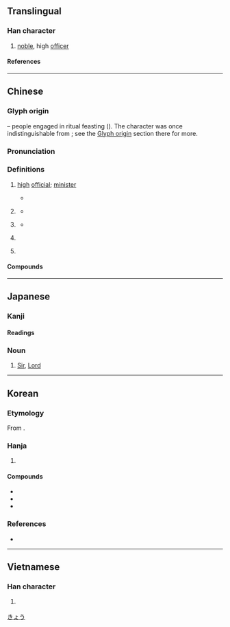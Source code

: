 {{also|喞|唧|鄉}}
{{character info}}
{{character info|0x2F831}}
{{character info|0x2F832}}
{{character info|0x2F833}}
==Translingual==

===Han character===
{{Han char|rn=26|rad=卩|as=08|sn=10|four=77720|canj=HHAIL|ids=⿰𠂎即}}

# [[noble]], high [[officer]]

====References====
{{Han ref|kx=0160.080|dkj=02877|dj=0366.100|hdz=10318.030|uh=537F|ud=21375|bh=ADEB|bd=44523}}
{{Han ref|uh=2F831}}
{{Han ref|uh=2F832}}
{{Han ref|uh=2F833}}

----

==Chinese==
{{zh-forms}}

===Glyph origin===
{{Han etyl}}
{{Han compound|ls=ic|ls2=psc|卯|皀|t1=two men facing each other|t2=food vessel with a stand|c1=s|c2=p}} – people engaged in ritual feasting ({{zh-ref|Yang, 1965}}). The character was once indistinguishable from {{och-l|鄉}}; see the [[鄉#Glyph origin|Glyph origin]] section there for more.

===Pronunciation===
{{zh-pron
|m=qīng
|c=hing1
|h=pfs=khîn;gd=kin1
|md=
|mn=kheng
|w=
|mc=y
|oc=y
|cat=n
}}

===Definitions===
{{zh-hanzi}}

# {{lb|zh|historical}} [[high]] [[official]]; [[minister]]
#* {{zh-x|孟子 為 卿 於 ^齊，出 吊 於 ^滕。|Mencius, occupying the position of a '''high dignitary''' in Qi, went on a mission of condolence to Teng.|ref=Mengzi}}
# {{lb|zh|historical}} {{n-g|[[honorific]] [[term of address]]}}
#* {{zh-x|融 旣{jì} 得 濟，益 奇 貴 慈，曰：「卿 吾 之 少-友 也。」|(Kong) Rong, after having received help, regarded (Taishi) Ci even much more, saying: "'''You''' are [such] a young friend of mine."|ref=Sanguozhi}}
# {{lb|zh|imperial|historical}} {{n-g|term of address used by [[emperor]]s toward [[minister]]s}}
#* {{zh-x|帝 問 ^岳 ^飛 曰：「卿 得 良馬 否？」|The Emperor asked Yue Fei: "Haven't '''you''' acquired a good horse?"|ref=岳飛 {{w|Yue Fei}}〈良馬對〉''A Dialogue on Good Horses''}}
# {{lb|zh|archaic}} {{n-g|[[term of endearment]] used between [[spouse]]s}}
# {{zh-synonym|慶|[[auspicious]]}} {{zh-used|卿雲|[[auspicious]] [[cloud]]s}}

====Compounds====
{{zh-der|卿卿我我:qīngqīngwǒwǒ|卿卿|卿大夫|卿公|三卿|先卿|上卿|卿子|干卿底事|公卿之門|卿士|愛卿|名公鉅卿|九卿|干卿何事|布衣卿相|六卿|寺卿|國務卿|客卿|孫卿|公卿|卿家|名動公卿|卿雲|公卿大臣|亞卿|白衣卿相|焦仲卿妻|白衣公卿|荀卿|貳卿|芳卿|鉅卿偉公}}

----

==Japanese==

===Kanji===
{{ja-kanji|grade=|rs=卩09}}

====Readings====
{{ja-readings
|goon=きょう
|kanon=けい
|kun=きみ-
|nanori=あき, あきら
}}

===Noun===
{{ja-noun|きょう}}

# {{lb|ja|honorific title}} [[Sir]], [[Lord]]
#:{{ja-x|水%戸 侯、徳%川 頼%房 卿|^み%と ^こう、^とく%がわ ^より%ふさ ^きょう|Lord Tokugawa Yorifusa, Marquis of Mito}}
#:{{ja-x|ウインストン・チャーチル卿|^ウインストン・^チャーチル ^きょう|Sir Winston Churchill}}

[[Category:ja:Titles|きょう]]

----

==Korean==

===Etymology===
From {{der|ko|ltc|-}} {{ltc-l|卿|id=1}}. {{hanja-hunmong|겨ᇰ|kyeng|人類#중01B}}

===Hanja===
{{ko-hanja-search}}
{{ko-hanja|벼슬|경}}

# {{hanja form of|경|[[noble]]}}

====Compounds====
{{der-top3|Compounds}}
* {{ko-l|경상|卿相}}
* {{ko-l|공경|公卿}}
* {{ko-l|추기경|樞機卿}}
{{der-bottom}}

===References===
* {{R:hanjadoc|1007}}

----

==Vietnamese==

===Han character===
{{vi-readings|hanviet=khanh|nom=khành|rs=卩09}}

# {{lb|vi|imperial}} {{han tu form of|khanh|you}} {{qualifier|used by royalty to refer to inferior}}